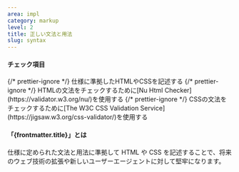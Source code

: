 ```yaml
---
area: impl
category: markup
level: 2
title: 正しい文法と用法
slug: syntax
---
```



#### チェック項目

<Checkpoint>
  {/* prettier-ignore */}
  <span slot="title">仕様に準拠したHTMLやCSSを記述する</span>
</Checkpoint>

<Checkpoint>
  {/* prettier-ignore */}
  <span slot="title">HTMLの文法をチェックするために[Nu Html Checker](https://validator.w3.org/nu/)を使用する</span>
</Checkpoint>

<Checkpoint>
  {/* prettier-ignore */}
  <span slot="title">CSSの文法をチェックするために[The W3C CSS Validation Service](https://jigsaw.w3.org/css-validator/)を使用する</span>
</Checkpoint>

#### 「{frontmatter.title}」とは

仕様に定められた文法と用法に準拠して HTML や CSS を記述することで、将来のウェブ技術の拡張や新しいユーザーエージェントに対して堅牢になります。
